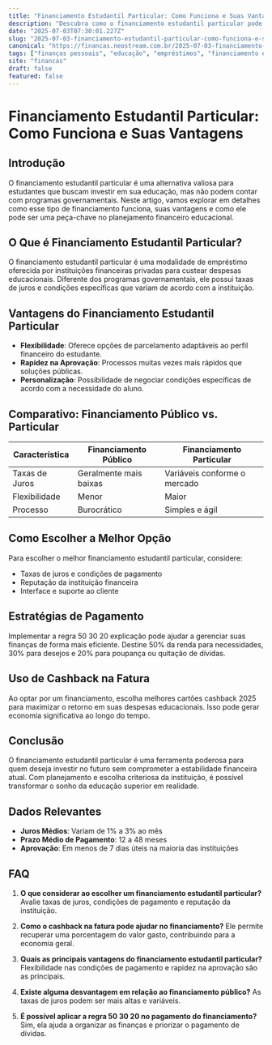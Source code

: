 ```yaml
---
title: "Financiamento Estudantil Particular: Como Funciona e Suas Vantagens"
description: "Descubra como o financiamento estudantil particular pode ser a solução ideal para sua educação. Explore vantagens, comparativos e dicas práticas."
date: "2025-07-03T07:30:01.227Z"
slug: "2025-07-03-financiamento-estudantil-particular-como-funciona-e-suas-vantagens"
canonical: "https://financas.neostream.com.br/2025-07-03-financiamento-estudantil-particular-como-funciona-e-suas-vantagens"
tags: ["finanças pessoais", "educação", "empréstimos", "financiamento estudantil", "planejamento financeiro"]
site: "financas"
draft: false
featured: false
---
```


# Financiamento Estudantil Particular: Como Funciona e Suas Vantagens

## Introdução
O financiamento estudantil particular é uma alternativa valiosa para estudantes que buscam investir em sua educação, mas não podem contar com programas governamentais. Neste artigo, vamos explorar em detalhes como esse tipo de financiamento funciona, suas vantagens e como ele pode ser uma peça-chave no planejamento financeiro educacional.

## O Que é Financiamento Estudantil Particular?
O financiamento estudantil particular é uma modalidade de empréstimo oferecida por instituições financeiras privadas para custear despesas educacionais. Diferente dos programas governamentais, ele possui taxas de juros e condições específicas que variam de acordo com a instituição.

## Vantagens do Financiamento Estudantil Particular
- **Flexibilidade**: Oferece opções de parcelamento adaptáveis ao perfil financeiro do estudante.
- **Rapidez na Aprovação**: Processos muitas vezes mais rápidos que soluções públicas.
- **Personalização**: Possibilidade de negociar condições específicas de acordo com a necessidade do aluno.

## Comparativo: Financiamento Público vs. Particular
| Característica | Financiamento Público | Financiamento Particular |
|----------------|-----------------------|--------------------------|
| Taxas de Juros | Geralmente mais baixas | Variáveis conforme o mercado |
| Flexibilidade  | Menor                 | Maior                     |
| Processo       | Burocrático           | Simples e ágil            |

## Como Escolher a Melhor Opção
Para escolher o melhor financiamento estudantil particular, considere:
- Taxas de juros e condições de pagamento
- Reputação da instituição financeira
- Interface e suporte ao cliente

## Estratégias de Pagamento
Implementar a regra 50 30 20 explicação pode ajudar a gerenciar suas finanças de forma mais eficiente. Destine 50% da renda para necessidades, 30% para desejos e 20% para poupança ou quitação de dívidas.

## Uso de Cashback na Fatura
Ao optar por um financiamento, escolha melhores cartões cashback 2025 para maximizar o retorno em suas despesas educacionais. Isso pode gerar economia significativa ao longo do tempo.

## Conclusão
O financiamento estudantil particular é uma ferramenta poderosa para quem deseja investir no futuro sem comprometer a estabilidade financeira atual. Com planejamento e escolha criteriosa da instituição, é possível transformar o sonho da educação superior em realidade.

## Dados Relevantes
- **Juros Médios**: Variam de 1% a 3% ao mês
- **Prazo Médio de Pagamento**: 12 a 48 meses
- **Aprovação**: Em menos de 7 dias úteis na maioria das instituições

## FAQ
1. **O que considerar ao escolher um financiamento estudantil particular?**
   Avalie taxas de juros, condições de pagamento e reputação da instituição.

2. **Como o cashback na fatura pode ajudar no financiamento?**
   Ele permite recuperar uma porcentagem do valor gasto, contribuindo para a economia geral.

3. **Quais as principais vantagens do financiamento estudantil particular?**
   Flexibilidade nas condições de pagamento e rapidez na aprovação são as principais.

4. **Existe alguma desvantagem em relação ao financiamento público?**
   As taxas de juros podem ser mais altas e variáveis.

5. **É possível aplicar a regra 50 30 20 no pagamento do financiamento?**
   Sim, ela ajuda a organizar as finanças e priorizar o pagamento de dívidas.